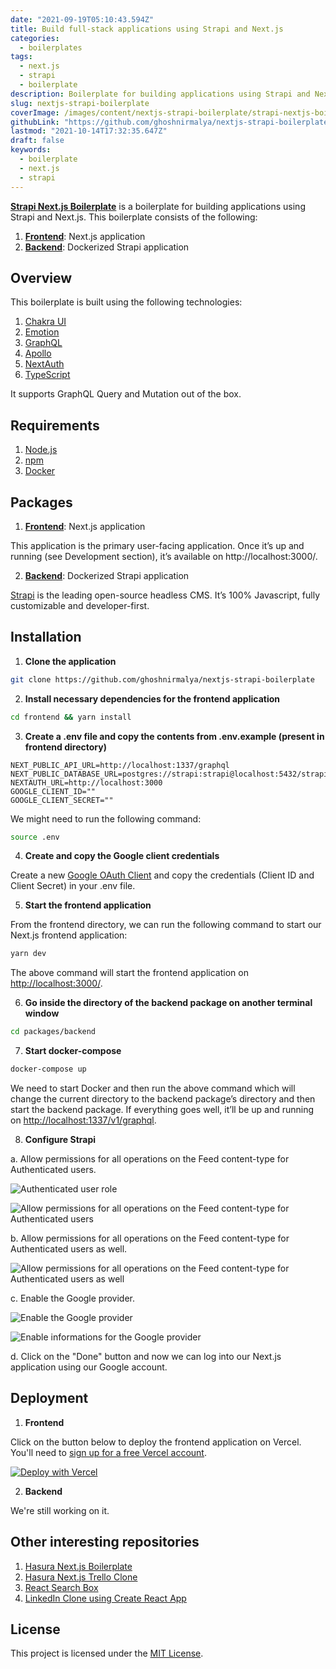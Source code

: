 ```yaml
---
date: "2021-09-19T05:10:43.594Z"
title: Build full-stack applications using Strapi and Next.js
categories:
  - boilerplates
tags:
  - next.js
  - strapi
  - boilerplate
description: Boilerplate for building applications using Strapi and Next.js.
slug: nextjs-strapi-boilerplate
coverImage: /images/content/nextjs-strapi-boilerplate/strapi-nextjs-boilerplate.png
githubLink: "https://github.com/ghoshnirmalya/nextjs-strapi-boilerplate"
lastmod: "2021-10-14T17:32:35.647Z"
draft: false
keywords:
  - boilerplate
  - next.js
  - strapi
---
```


<Jumbotron
  description="Built on top of Strapi and Next.js"
  githubLink="https://github.com/ghoshnirmalya/nextjs-strapi-boilerplate"
  demoLink="https://nextjs-strapi-boilerplate.vercel.app/"
/>

[**Strapi Next.js Boilerplate**](https://github.com/ghoshnirmalya/nextjs-strapi-boilerplate) is a boilerplate for building applications using Strapi and Next.js. This boilerplate consists of the following:

1. [**Frontend**](https://github.com/ghoshnirmalya/nextjs-strapi-boilerplate/tree/master/frontend): Next.js application
2. [**Backend**](https://github.com/ghoshnirmalya/nextjs-strapi-boilerplate/tree/master/backend): Dockerized Strapi application

## Overview

This boilerplate is built using the following technologies:

1. [Chakra UI](https://chakra-ui.com/)
2. [Emotion](https://emotion.sh/)
3. [GraphQL](https://graphql.org/)
4. [Apollo](https://www.apollographql.com/)
5. [NextAuth](https://next-auth.js.org/)
6. [TypeScript](https://www.typescriptlang.org/)

It supports GraphQL Query and Mutation out of the box.

## Requirements

1. [Node.js](https://nodejs.org/)
2. [npm](https://www.npmjs.com/)
3. [Docker](https://www.docker.com/)

## Packages

1. [**Frontend**](https://github.com/ghoshnirmalya/nextjs-strapi-boilerplate/tree/master/frontend): Next.js application

This application is the primary user-facing application. Once it’s up and running (see Development section), it’s available on http://localhost:3000/.

2. [**Backend**](https://github.com/ghoshnirmalya/nextjs-strapi-boilerplate/tree/master/backend): Dockerized Strapi application

[Strapi](https://strapi.io/) is the leading open-source headless CMS. It’s 100% Javascript, fully customizable and developer-first.

## Installation

1. **Clone the application**

```bash
git clone https://github.com/ghoshnirmalya/nextjs-strapi-boilerplate
```

2. **Install necessary dependencies for the frontend application**

```bash
cd frontend && yarn install
```

3. **Create a .env file and copy the contents from .env.example (present in frontend directory)**

```yml:frontend/.env
NEXT_PUBLIC_API_URL=http://localhost:1337/graphql
NEXT_PUBLIC_DATABASE_URL=postgres://strapi:strapi@localhost:5432/strapi
NEXTAUTH_URL=http://localhost:3000
GOOGLE_CLIENT_ID=""
GOOGLE_CLIENT_SECRET=""
```

We might need to run the following command:

```bash
source .env
```

4. **Create and copy the Google client credentials**

Create a new [Google OAuth Client](https://console.developers.google.com/apis/credentials/oauthclient) and copy the credentials (Client ID and Client Secret) in your .env file.

5. **Start the frontend application**

From the frontend directory, we can run the following command to start our Next.js frontend application:

```bash
yarn dev
```

The above command will start the frontend application on [http://localhost:3000/](http://localhost:3000).

6. **Go inside the directory of the backend package on another terminal window**

```bash
cd packages/backend
```

7. **Start docker-compose**

```bash
docker-compose up
```

We need to start Docker and then run the above command which will change the current directory to the backend package’s directory and then start the backend package. If everything goes well, it’ll be up and running on [http://localhost:1337/v1/graphql](http://localhost:1337/v1/graphql).

8. **Configure Strapi**

a. Allow permissions for all operations on the Feed content-type for Authenticated users.

![Authenticated user role](/images/content/nextjs-strapi-boilerplate/1.png)

![Allow permissions for all operations on the Feed content-type for Authenticated users](/images/content/nextjs-strapi-boilerplate/2.png)

b. Allow permissions for all operations on the Feed content-type for Authenticated users as well.

![Allow permissions for all operations on the Feed content-type for Authenticated users as well](/images/content/nextjs-strapi-boilerplate/3.png)

c. Enable the Google provider.

![Enable the Google provider](/images/content/nextjs-strapi-boilerplate/4.png)

![Enable informations for the Google provider](/images/content/nextjs-strapi-boilerplate/5.png)

d. Click on the "Done" button and now we can log into our Next.js application using our Google account.

## Deployment

1. **Frontend**

Click on the button below to deploy the frontend application on Vercel. You'll need to [sign up for a free Vercel account](https://vercel.com/signup/).

[![Deploy with Vercel](https://vercel.com/button)](https://vercel.com/import/git?s=https%3A%2F%2Fgithub.com%2Fghoshnirmalya%2Fnextjs-strapi-boilerplate%2Ftree%2Fmaster%2Ffrontend&env=NEXT_PUBLIC_API_URL,NEXT_PUBLIC_WS_URL,DATABASE_URL,AUTH_PRIVATE_KEY,EMAIL_SERVER,EMAIL_FROM,NEXTAUTH_URL,GOOGLE_CLIENT_ID,GOOGLE_CLIENT_SECRET&project-name=nextjs-strapi-boilerplate&repo-name=nextjs-strapi-boilerplate)

2. **Backend**

We're still working on it.

## Other interesting repositories

1. [Hasura Next.js Boilerplate](https://github.com/ghoshnirmalya/nextjs-hasura-boilerplate)
2. [Hasura Next.js Trello Clone](https://github.com/ghoshnirmalya/nextjs-hasura-trello-clone)
3. [React Search Box](https://github.com/ghoshnirmalya/react-search-box)
4. [LinkedIn Clone using Create React App](https://github.com/ghoshnirmalya/linkedin-clone-react-frontend)

## License

This project is licensed under the [MIT License](https://opensource.org/licenses/MIT).
